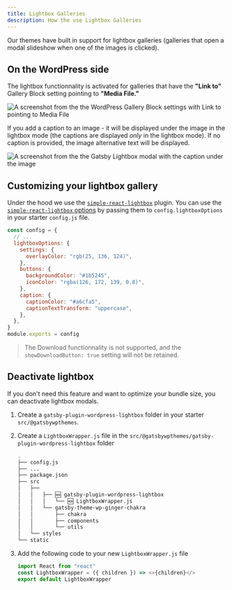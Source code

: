 ```yaml
---
title: Lightbox Galleries
description: How the use Lightbox Galleries
---
```


Our themes have built in support for lightbox galleries (galleries that open a modal slideshow when one of the images is clicked).

## On the WordPress side

The lightbox functionnality is activated for galleries that have the **"Link to"** Gallery Block setting pointing to **"Media File."**

<img
  src="../assets/gallery.jpg"
  alt="A screenshot from the the WordPress Gallery Block settings with Link to pointing to Media File"
/>

If you add a caption to an image - it will be displayed under the image in the lightbox mode (the captions are displayed _only_ in the lightbox mode). If no caption is provided, the image alternative text will be displayed.

<img
  src="../assets/new.jpg"
  alt="A screenshot from the the Gatsby Lightbox modal with the caption under the image"
/>

## Customizing your lightbox gallery

Under the hood we use the [`simple-react-lightbox`](https://github.com/michelecocuccio/simple-react-lightbox) plugin. You can use the [`simple-react-lightbox` options](https://simple-react-lightbox.dev/documentation/options) by passing them to `config.lightboxOptions` in your starter `config.js` file.

```js title=config.js highlight={3-15}
const config = {
  // ...
  lightboxOptions: {
    settings: {
      overlayColor: "rgb(25, 136, 124)",
    },
    buttons: {
      backgroundColor: "#1b5245",
      iconColor: "rgba(126, 172, 139, 0.8)",
    },
    caption: {
      captionColor: "#a6cfa5",
      captionTextTransform: "uppercase",
    },
  },
}
module.exports = config
```

> The Download functionnality is not supported, and the `showDownloadButton: true` setting will not be retained.

## Deactivate lightbox

If you don't need this feature and want to optimize your bundle size, you can deactivate lightbox modals.

<div class="steps">

1. Create a `gatsby-plugin-wordpress-lightbox` folder in your starter `src/@gatsbywpthemes`.
2. Create a `LightboxWrapper.js` file in the `src/@gatsbywpthemes/gatsby-plugin-wordpress-lightbox` folder

   ```bash highlight={7,8}
   .
   ├── config.js
   ├── ...
   ├── package.json
   ├── src
   │   ├──
   │   │   ├── 🆕 gatsby-plugin-wordpress-lightbox
   │   │   │   └── 🆕 LightboxWrapper.js
   │   │   └── gatsby-theme-wp-ginger-chakra
   │   │       ├── chakra
   │   │       ├── components
   │   │       └── utils
   │   └── styles
   └── static
   ```

3. Add the following code to your new `LightboxWrapper.js` file

   ```javascript title=src/@gatsbywpthemes/gatsby-plugin-wordpress-lightbox/LightboxWrapper.js
   import React from "react"
   const LightboxWrapper = ({ children }) => <>{children}</>
   export default LightboxWrapper
   ```

</div>
